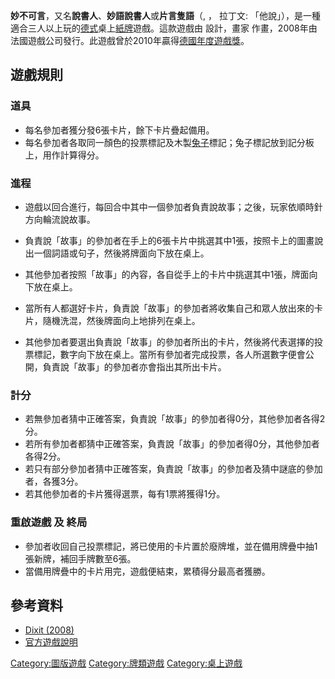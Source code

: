 {{Otheruses4|一種桌上遊戲|法國電影《黑店狂想曲》（港譯：妙不可言）|黑店狂想曲}}
{{Infobox_Game
|title=妙不可言
|designer=[[Jean-Louis_Roubira|Jean-Louis Roubira]]
|publisher=[[Libellud|Libellud]] 
|image= [[File:Dixit_spiel_p_014.jpg|250px]]
|image_caption=遊戲的卡片和其他組件
|players= 3 至 6 人
|ages= 8歲以上
|setup_time=  
|playing_time= 30分鐘
|complexity=
|strategy= 
|random_chance=
|skills=
|bggid=
|
}}
'''妙不可言'''，又名'''說書人'''、'''妙語說書人'''或'''片言隻語'''（{{Lang-la|dixit}}, {{IPA-la|ˈdiːksitə}}， 拉丁文: 「他說」），是一種適合三人以上玩的[[德國|德式]]桌上[[紙牌|紙牌]]遊戲。這款遊戲由 {{lang|fr|Jean-Louis Roubira}} 設計，畫家 {{lang|fr|Marie Cardouat}} 作畫，2008年由法國遊戲公司{{lang|fr|Libellud}}發行。此遊戲曾於2010年贏得[[德國年度遊戲獎|德國年度遊戲獎]]。

==遊戲規則==
=== 道具 ===
*每名參加者獲分發6張卡片，餘下卡片疊起備用。
*每名參加者各取同一顏色的投票標記及木製[[兔子|兔子]]標記；兔子標記放到記分板上，用作計算得分。

=== 進程 ===
*遊戲以回合進行，每回合中其中一個參加者負責說故事；之後，玩家依順時針方向輪流說故事。

*負責說「故事」的參加者在手上的6張卡片中挑選其中1張，按照卡上的圖畫說出一個詞語或句子，然後將牌面向下放在桌上。

*其他參加者按照「故事」的內容，各自從手上的卡片中挑選其中1張，牌面向下放在桌上。

*當所有人都選好卡片，負責說「故事」的參加者將收集自己和眾人放出來的卡片，隨機洗混，然後牌面向上地排列在桌上。

*其他參加者要選出負責說「故事」的參加者所出的卡片，然後將代表選擇的投票標記，數字向下放在桌上。當所有參加者完成投票，各人所選數字便會公開，負責說「故事」的參加者亦會指出其所出卡片。 

=== 計分 ===
*若無參加者猜中正確答案，負責說「故事」的參加者得0分，其他參加者各得2分。 
*若所有參加者都猜中正確答案，負責說「故事」的參加者得0分，其他參加者各得2分。 
*若只有部分參加者猜中正確答案，負責說「故事」的參加者及猜中謎底的參加者，各獲3分。 
*若其他參加者的卡片獲得選票，每有1票將獲得1分。 

=== 重啟遊戲 及 終局 ===
*參加者收回自己投票標記，將已使用的卡片置於廢牌堆，並在備用牌疊中抽1張新牌，補回手牌數至6張。
*當備用牌疊中的卡片用完，遊戲便結束，累積得分最高者獲勝。

== 參考資料 ==
* [http://www.boardgamegeek.com/boardgame/39856/dixit Dixit (2008)]{{Wayback|url=http://www.boardgamegeek.com/boardgame/39856/dixit |date=20111218154419 }}{{en}}
* [http://www.libellud.com/images/stories/telecharger/dixit_en.pdf 官方遊戲說明]{{dead link|date=2017年12月 |bot=InternetArchiveBot |fix-attempted=yes }}{{en}}

[[Category:圖版遊戲|Category:圖版遊戲]]
[[Category:牌類遊戲|Category:牌類遊戲]]
[[Category:桌上遊戲|Category:桌上遊戲]]